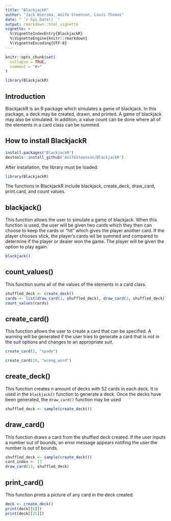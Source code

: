 ```yaml
---
title: "BlackjackR"
author: "Jack Wiersma, Aoife Steenson, Louis Thomas"
date: " `r Sys.Date() `"
output: rmarkdown::html_vignette
vignette: >
  %\VignetteIndexEntry{BlackjackR}
  %\VignetteEngine{knitr::rmarkdown}
  %\VignetteEncoding{UTF-8}
---
```


```r
knitr::opts_chunk$set(
  collapse = TRUE,
  comment = "#>"
)
```

```r
library(BlackjackR)
```

## Introduction
BlackjackR is an R package which simulates a game of blackjack. In this package, a deck may be created, drawn, and printed. A game of blackjack may also be simulated. In addition, a value count can be done where all of the elements in a card class can be summed.   


## How to install BlackjackR
```r
install.packages("BlackjackR")
devtools::install_github('AoifeSteenson/BlackjackR')
```

After installation, the library must be loaded: 
```r
library(BlackjackR)
```

The functions in BlackjackR include blackjack, create_deck, draw_card, print.card, and count values. 

## blackjack()
This function allows the user to simulate a game of blackjack. When this function is used, the user will be given two cards which they then can choose to keep the cards or "hit" which gives the player another card. If the player chooses stick, the player's cards wil be summed and compared to determine if the player or dealer won the game. The player will be given the option to play again. 
```r
blackjack()
```

## count_values()
This function sums all of the values of the elements in a card class. 
```r
shuffled_deck <- create_deck()
cards <- list(draw_card(1, shuffled_deck), draw_card(2, shuffled_deck))
count_values(cards) 
```

## create_card()
This function allows the user to create a card that can be specified. A warning will be generated if the user tries to generate a card that is not in the suit options and changes to an appropriate suit.   
```r
create_card(2, "spade")

create_card(10, "wrong_word")
```

## create_deck() 
This function creates n amount of decks with 52 cards in each deck. It is used in the `blackjack()` function to generate a deck. Once the decks have been generated, the `draw_card()` function may be used
```r
shuffled_deck <- sample(create_deck())
```


## draw_card() 
This function draws a card from the shuffled deck created. If the user inputs a number out of bounds, an error message appears notifing the user the number is out of bounds.    
```r
shuffled_deck <- sample(create_deck())
card_index <- 13
draw_card(13, shuffled_deck)
```


## print_card() 
This function prints a picture of any card in the deck created. 
```r
deck <- create_deck()
print(deck[[6]])
print(deck[[25]])
```

